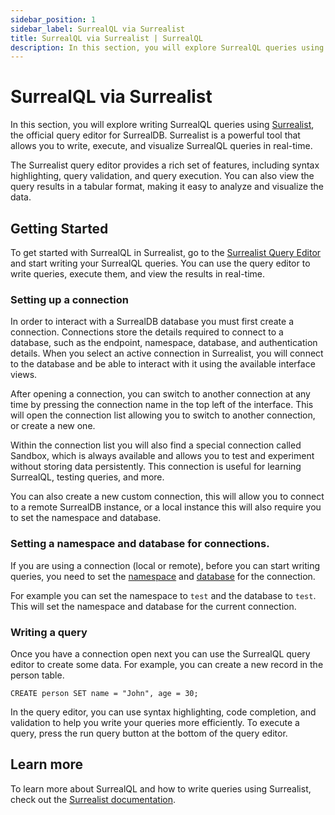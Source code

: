 ```yaml
---
sidebar_position: 1
sidebar_label: SurrealQL via Surrealist 
title: SurrealQL via Surrealist | SurrealQL
description: In this section, you will explore SurrealQL queries using Surrealist, the official query editor for SurrealDB. Surrealist is a powerful tool that allows you to write, execute, and visualize SurrealQL queries in real-time.
---
```



# SurrealQL via Surrealist 

In this section, you will explore writing SurrealQL queries using [Surrealist](https://surrealist.app/query), the official query editor for SurrealDB. Surrealist is a powerful tool that allows you to write, execute, and visualize SurrealQL queries in real-time.

The Surrealist query editor provides a rich set of features, including syntax highlighting, query validation, and query execution. You can also view the query results in a tabular format, making it easy to analyze and visualize the data.

## Getting Started

To get started with SurrealQL in Surrealist, go to the [Surrealist Query Editor](https://surrealist.app/query) and start writing your SurrealQL queries. You can use the query editor to write queries, execute them, and view the results in real-time.


### Setting up a connection 

In order to interact with a SurrealDB database you must first create a connection. Connections store the details required to connect to a database, such as the endpoint, namespace, database, and authentication details. When you select an active connection in Surrealist, you will connect to the database and be able to interact with it using the available interface views.

After opening a connection, you can switch to another connection at any time by pressing the connection name in the top left of the interface. This will open the connection list allowing you to switch to another connection, or create a new one.

Within the connection list you will also find a special connection called Sandbox, which is always available and allows you to test and experiment without storing data persistently. This connection is useful for learning SurrealQL, testing queries, and more.

You can also create a new custom connection, this will allow you to connect to a remote SurrealDB instance, or a local instance this will also require you to set the namespace and database. 


### Setting a namespace and database for  connections. 

If you are using a connection (local or remote), before you can start writing queries, you need to set the [namespace](/docs/surrealdb/introduction/concepts/namespace) and [database](/docs/surrealdb/introduction/concepts/database) for the connection. 

For example you can set the namespace to `test` and the database to `test`. This will set the namespace and database for the current connection. 

### Writing a query 

Once you have a connection open next you can use the SurrealQL query editor to create some data. For example, you can create a new record in the person table.

```surql
CREATE person SET name = "John", age = 30;
```

In the query editor, you can use syntax highlighting, code completion, and validation to help you write your queries more efficiently. To execute a query, press the run query button at the bottom of the query editor. 


## Learn more 

To learn more about SurrealQL and how to write queries using Surrealist, check out the [Surrealist documentation](/docs/surrealist).



